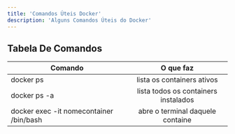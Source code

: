 ```yaml
---
title: 'Comandos Úteis Docker'
description: 'Alguns Comandos Úteis do Docker'
---
```


## Tabela De Comandos


| Comando                                     | O que faz                               | 
| ------------------------------------------- |:---------------------------------------:|
| docker ps                                   | lista os containers ativos              |
| docker ps -a                                | lista todos os containers instalados    |
| docker exec -it nomecontainer /bin/bash     | abre o terminal daquele containe        |
